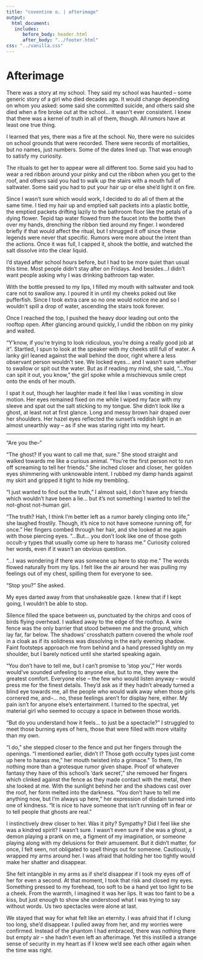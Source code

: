 ```yaml
---
title: "coventine o. | afterimage"
output: 
  html_document:
   includes:
      before_body: header.html
      after_body: "../footer.html"
css: "../vanilla.css"
---
```

# Afterimage

There was a story at my school. They said my school was haunted – some generic story of a girl who died decades ago. It would change depending on whom you asked: some said she committed suicide, and others said she died when a fire broke out at the school… it wasn’t ever consistent. I knew that there was a kernel of truth in all of them, though. All rumors have at least one true thing.

I learned that yes, there was a fire at the school. No, there were no suicides on school grounds that were recorded. There were records of mortalities, but no names, just numbers. Some of the dates lined up. That was enough to satisfy my curiosity.

The rituals to get her to appear were all different too. Some said you had to wear a red ribbon around your pinky and cut the ribbon when you get to the roof, and others said you had to walk up the stairs with a mouth full of saltwater. Some said you had to put your hair up or else she’d light it on fire.

Since I wasn’t sure which would work, I decided to do all of them at the same time. I tied my hair up and emptied salt packets into a plastic bottle, the emptied packets drifting lazily to the bathroom floor like the petals of a dying flower. Tepid tap water flowed from the faucet into the bottle then over my hands, drenching the ribbon tied around my finger. I wondered briefly if that would affect the ritual, but I shrugged it off since these legends were never that specific. Rumors were more about the intent than the actions. Once it was full, I capped it, shook the bottle, and watched the salt dissolve into the clear liquid.

I’d stayed after school hours before, but I had to be more quiet than usual this time. Most people didn’t stay after on Fridays. And besides…I didn’t want people asking why I was drinking bathroom tap water.

With the bottle pressed to my lips, I filled my mouth with saltwater and took care not to swallow any. I poured it in until my cheeks poked out like pufferfish. Since I took extra care so no one would notice me and so I wouldn’t spill a drop of water, ascending the stairs took forever.

Once I reached the top, I pushed the heavy door leading out onto the rooftop open. After glancing around quickly, I undid the ribbon on my pinky and waited.

“Y’know, if you’re trying to look ridiculous, you’re doing a really good job at it”. Startled, I spun to look at the speaker with my cheeks still full of water. A lanky girl leaned against the wall behind the door, right where a less observant person wouldn’t see. We locked eyes… and I wasn’t sure whether to swallow or spit out the water. But as if reading my mind, she said, “…You can spit it out, you know,” the girl spoke while a mischievous smile crept onto the ends of her mouth.

I spat it out, though her laughter made it feel like I was vomiting in slow motion. Her eyes remained fixed on me while I wiped my face with my sleeve and spat out the salt sticking to my tongue. She didn’t look like a ghost, at least not at first glance. Long and messy brown hair draped over her shoulders. Her hazel eyes reflected the sunset’s reddish light in an almost unearthly way – as if she was staring right into my heart.

* * * * * *

“Are you the–”

“The ghost? If you want to call me that, sure.” She stood straight and walked towards me like a curious animal. “You’re the first person not to run off screaming to tell her friends.” She inched closer and closer, her golden eyes shimmering with unknowable intent. I rubbed my damp hands against my skirt and gripped it tight to hide my trembling.

“I just wanted to find out the truth,” I almost said, I don’t have any friends which wouldn’t have been a lie… but it’s not something I wanted to tell the not-ghost not-human girl.

“The truth? Hah, I think I’m better left as a rumor barely clinging onto life,” she laughed frostily. Though, it’s nice to not have someone running off, for once.” Her fingers combed through her hair, and she looked at me again with those piercing eyes. “…But… you don’t look like one of those goth occult-y types that usually come up here to harass me.” Curiosity colored her words, even if it wasn’t an obvious question.

“…I was wondering if there was someone up here to stop me.” The words flowed naturally from my lips. I felt like the air around her was pulling my feelings out of my chest, spilling them for everyone to see.

“Stop you?” She asked.

My eyes darted away from that unshakeable gaze. I knew that if I kept going, I wouldn’t be able to stop.

Silence filled the space between us, punctuated by the chirps and coos of birds flying overhead. I walked away to the edge of the rooftop. A wire fence was the only barrier that stood between me and the ground, which lay far, far below. The shadows’ crosshatch pattern covered the whole roof in a cloak as if its solidness was dissolving in the early evening shadow. Faint footsteps approach me from behind and a hand pressed lightly on my shoulder, but I barely noticed until she started speaking again.

“You don’t have to tell me, but I can’t promise to ‘stop you’,” Her words would’ve sounded unfeeling to anyone else, but to me, they were the greatest comfort. Everyone else – the few who would listen anyway – would press me for the finest details. They’d ask as if they hadn’t already turned a blind eye towards me, all the people who would walk away when those girls cornered me, and–… no, these feelings aren’t for display here, either. My pain isn’t for anyone else’s entertainment. I turned to the spectral, yet material girl who seemed to occupy a space in between those worlds.

“But do you understand how it feels… to just be a spectacle?” I struggled to meet those burning eyes of hers, those that were filled with more vitality than my own.

“I do,” she stepped closer to the fence and put her fingers through the openings. “I mentioned earlier, didn’t I? Those goth occulty types just come up here to harass me,” her mouth twisted into a grimace.” To them, I’m nothing more than a grotesque rumor given shape. Proof of whatever fantasy they have of this school’s ‘dark secret’,” she removed her fingers which clinked against the fence as they made contact with the metal, then she looked at me. With the sunlight behind her and the shadows cast over the roof, her form melted into the darkness. “You don’t have to tell me anything now, but I’m always up here,” her expression of disdain turned into one of kindness. “It is nice to have someone that isn’t running off in fear or to tell people that ghosts are real.”

I instinctively drew closer to her. Was it pity? Sympathy? Did I feel like she was a kindred spirit? I wasn’t sure. I wasn’t even sure if she was a ghost, a demon playing a prank on me, a figment of my imagination, or someone playing along with my delusions for their amusement. But it didn’t matter, for once, I felt seen, not obligated to spell things out for someone. Cautiously, I wrapped my arms around her. I was afraid that holding her too tightly would make her shatter and disappear.

She felt intangible in my arms as if she’d disappear if I took my eyes off of her for even a second. At that moment, I took that risk and closed my eyes. Something pressed to my forehead, too soft to be a hand yet too light to be a cheek. From the warmth, I imagined it was her lips. It was too faint to be a kiss, but just enough to show she understood what I was trying to say without words. Us two spectacles were alone at last.

We stayed that way for what felt like an eternity. I was afraid that if I clung too long, she’d disappear. I pulled away from her, and my worries were confirmed. Instead of the phantom I had embraced, there was nothing there but empty air – she hadn’t even left an afterimage. Yet this instilled a strange sense of security in my heart as if I knew we’d see each other again when the time was right.
